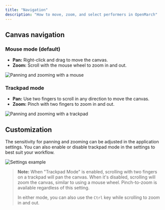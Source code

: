 ```yaml
---
title: "Navigation"
description: "How to move, zoom, and select performers in OpenMarch"
---
```


## Canvas navigation

### Mouse mode (default)

- **Pan:** Right-click and drag to move the canvas.
- **Zoom:** Scroll with the mouse wheel to zoom in and out.

![Panning and zooming with a mouse](/docs/guides/navigation/mouse.gif)

### Trackpad mode

- **Pan:** Use two fingers to scroll in any direction to move the canvas.
- **Zoom:** Pinch with two fingers to zoom in and out.

![Panning and zooming with a trackpad](/docs/guides/navigation/trackpad.gif)

## Customization

The sensitivity for panning and zooming can be adjusted in the application settings.
You can also enable or disable trackpad mode in the settings to best suit your workflow.

![Settings example](/docs/guides/navigation/settings.gif)

> **Note:** When "Trackpad Mode" is enabled, scrolling with two fingers on a trackpad will pan the canvas.
> When it's disabled, scrolling will zoom the canvas, similar to using a mouse wheel.
> Pinch-to-zoom is available regardless of this setting.
>
> In either mode, you can also use the `Ctrl` key while scrolling to zoom in and out.

